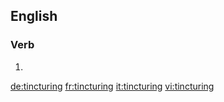 
==English==

===Verb===
{{head|en}}

# {{present participle of|tincture}}

[[de:tincturing]]
[[fr:tincturing]]
[[it:tincturing]]
[[vi:tincturing]]